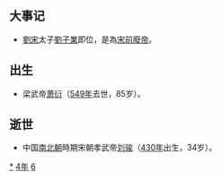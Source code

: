 {{yearTOC|464|北魏'''[[和平_(北魏文成帝)|和平]]五年'''；南朝宋'''[[大明_(刘骏)|大明]]八年'''；柔然'''[[永康_(柔然)|永康]]元年'''}}

== 大事记 ==
*[[劉宋|劉宋]]太子[[劉子業|劉子業]]即位，是為[[宋前廢帝|宋前廢帝]]。

== 出生 ==
*梁武帝[[萧衍|萧衍]]（[[549年|549年]]去世，85岁）。

== 逝世 ==
{{Wikisource year mention}}
*中国[[南北朝|南北朝]]時期宋朝孝武帝[[刘骏|刘骏]]（[[430年|430年]]出生，34岁）。

[[Category:464年|*]]
[[Category:460年代|4年]]
[[Category:5世纪各年|6]]